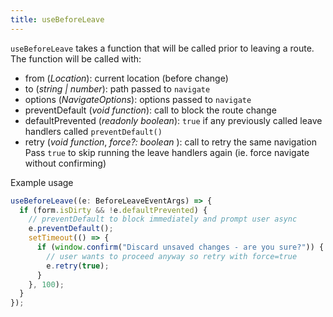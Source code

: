 ```yaml
---
title: useBeforeLeave
---
```


`useBeforeLeave` takes a function that will be called prior to leaving a route.
The function will be called with:

- from (_Location_): current location (before change)
- to (_string | number_): path passed to `navigate`
- options (_NavigateOptions_): options passed to `navigate`
- preventDefault (_void function_): call to block the route change
- defaultPrevented (_readonly boolean_): `true` if any previously called leave handlers called `preventDefault()`
- retry (_void function_, _force?: boolean_ ): call to retry the same navigation
  Pass `true` to skip running the leave handlers again (ie. force navigate without confirming)

Example usage

```js
useBeforeLeave((e: BeforeLeaveEventArgs) => {
  if (form.isDirty && !e.defaultPrevented) {
    // preventDefault to block immediately and prompt user async
    e.preventDefault();
    setTimeout(() => {
      if (window.confirm("Discard unsaved changes - are you sure?")) {
        // user wants to proceed anyway so retry with force=true
        e.retry(true);
      }
    }, 100);
  }
});
```
